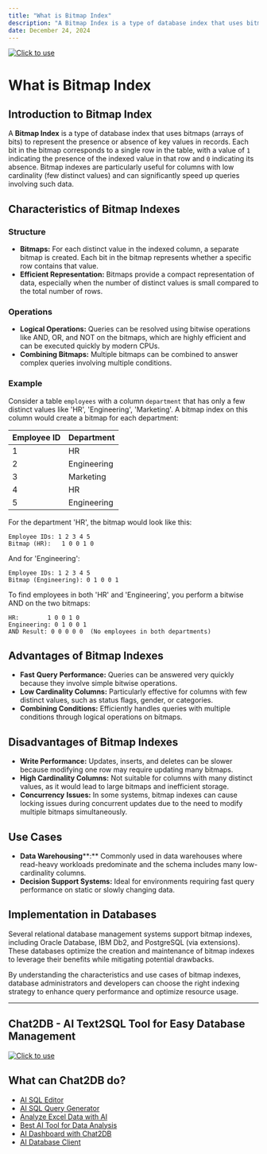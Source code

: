 ```yaml
---
title: "What is Bitmap Index"
description: "A Bitmap Index is a type of database index that uses bitmaps (arrays of bits) to represent the presence or absence of key values in records."
date: December 24, 2024
---
```

[![Click to use](/image/blog/bg/chat2db1.png)](https://app.chat2db.ai/)
# What is Bitmap Index

## Introduction to Bitmap Index

A **Bitmap Index** is a type of database index that uses bitmaps (arrays of bits) to represent the presence or absence of key values in records. Each bit in the bitmap corresponds to a single row in the table, with a value of `1` indicating the presence of the indexed value in that row and `0` indicating its absence. Bitmap indexes are particularly useful for columns with low cardinality (few distinct values) and can significantly speed up queries involving such data.

## Characteristics of Bitmap Indexes

### Structure

- **Bitmaps:** For each distinct value in the indexed column, a separate bitmap is created. Each bit in the bitmap represents whether a specific row contains that value.
- **Efficient Representation:** Bitmaps provide a compact representation of data, especially when the number of distinct values is small compared to the total number of rows.

### Operations

- **Logical Operations:** Queries can be resolved using bitwise operations like AND, OR, and NOT on the bitmaps, which are highly efficient and can be executed quickly by modern CPUs.
- **Combining Bitmaps:** Multiple bitmaps can be combined to answer complex queries involving multiple conditions.

### Example

Consider a table `employees` with a column `department` that has only a few distinct values like 'HR', 'Engineering', 'Marketing'. A bitmap index on this column would create a bitmap for each department:

| Employee ID | Department  |
| ----------- | ----------- |
| 1           | HR          |
| 2           | Engineering |
| 3           | Marketing   |
| 4           | HR          |
| 5           | Engineering |

For the department 'HR', the bitmap would look like this:

```Plain
Employee IDs: 1 2 3 4 5
Bitmap (HR):   1 0 0 1 0
```

And for 'Engineering':

```Plain
Employee IDs: 1 2 3 4 5
Bitmap (Engineering): 0 1 0 0 1
```

To find employees in both 'HR' and 'Engineering', you perform a bitwise AND on the two bitmaps:

```Plain
HR:        1 0 0 1 0
Engineering: 0 1 0 0 1
AND Result: 0 0 0 0 0  (No employees in both departments)
```

## Advantages of Bitmap Indexes

- **Fast** **Query** **Performance:** Queries can be answered very quickly because they involve simple bitwise operations.
- **Low Cardinality Columns:** Particularly effective for columns with few distinct values, such as status flags, gender, or categories.
- **Combining Conditions:** Efficiently handles queries with multiple conditions through logical operations on bitmaps.

## Disadvantages of Bitmap Indexes

- **Write Performance:** Updates, inserts, and deletes can be slower because modifying one row may require updating many bitmaps.
- **High Cardinality Columns:** Not suitable for columns with many distinct values, as it would lead to large bitmaps and inefficient storage.
- **Concurrency** **Issues:** In some systems, bitmap indexes can cause locking issues during concurrent updates due to the need to modify multiple bitmaps simultaneously.

## Use Cases

- **Data Warehousing****:** Commonly used in data warehouses where read-heavy workloads predominate and the schema includes many low-cardinality columns.
- **Decision Support Systems:** Ideal for environments requiring fast query performance on static or slowly changing data.

## Implementation in Databases

Several relational database management systems support bitmap indexes, including Oracle Database, IBM Db2, and PostgreSQL (via extensions). These databases optimize the creation and maintenance of bitmap indexes to leverage their benefits while mitigating potential drawbacks.

By understanding the characteristics and use cases of bitmap indexes, database administrators and developers can choose the right indexing strategy to enhance query performance and optimize resource usage.

---

## Chat2DB - AI Text2SQL Tool for Easy Database Management

[![Click to use](/image/blog/chat2db.png)](https://app.chat2db.ai/)

## What can Chat2DB do?

- [AI SQL Editor](https://chat2db.ai/feature/AI%20SQL%20Editor)
- [AI SQL Query Generator](https://chat2db.ai/feature/AI%20SQL%20Query%20Generator)
- [Analyze Excel Data with AI](https://chat2db.ai/feature/Analyze%20Excel%20Data%20with%20AI)
- [Best AI Tool for Data Analysis](https://chat2db.ai/feature/Best%20AI%20Tool%20for%20Data%20Analysis)
- [AI Dashboard with Chat2DB](https://chat2db.ai/feature/AI%20Dashboard%20with%20Chat2DB)
- [AI Database Client](https://chat2db.ai/feature/AI%20Database%20Client)
